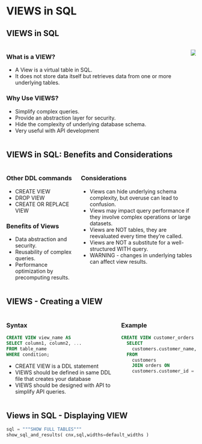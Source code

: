 # VIEWS in SQL

## VIEWS in SQL

:::: {.columns}
::: {.column}
### What is a VIEW?
- A View is a virtual table in SQL.
- It does not store data itself but retrieves data from one or more underlying tables.

### Why Use VIEWS?
- Simplify complex queries.
- Provide an abstraction layer for security.
- Hide the complexity of underlying database schema.
- Very useful with API development

:::
::: {.column}
![](./assets/sql-view.jpg)
:::
::::

## VIEWS in SQL: Benefits and Considerations

:::: {.columns}
::: {.column}
### Other DDL commands
- CREATE VIEW
- DROP VIEW
- CREATE OR REPLACE VIEW

### Benefits of Views
- Data abstraction and security.
- Reusability of complex queries.
- Performance optimization by precomputing results.
:::
::: {.column}
### Considerations
- Views can hide underlying schema complexity, but overuse can lead to confusion.
- Views may impact query performance if they involve complex operations or large datasets.
- Views are NOT tables, they are reevaluated every time they're called.
- Views are NOT a substitute for a well-structured WITH query.
- WARNING - changes in underlying tables can affect view results.
:::
::::

## VIEWS - Creating a VIEW

:::: {.columns}
::: {.column}
### Syntax
```sql
CREATE VIEW view_name AS
SELECT column1, column2, ...
FROM table_name
WHERE condition;
```
* CREATE VIEW is a DDL statement
* VIEWS should be defined in same DDL file that creates your database
* VIEWS should be designed with API to simplify API queries.

:::
::: {.column}
### Example
```sql
CREATE VIEW customer_orders AS
  SELECT 
    customers.customer_name, orders.order_date
  FROM
    customers
    JOIN orders ON 
    customers.customer_id = orders.customer_id;
```
:::
::::

## Views in SQL - Displaying VIEW

```python
sql = """SHOW FULL TABLES"""
show_sql_and_results( cnx,sql,widths=default_widths )

```